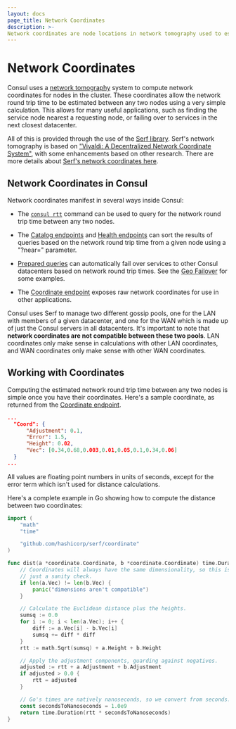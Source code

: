 ```yaml
---
layout: docs
page_title: Network Coordinates
description: >-
Network coordinates are node locations in network tomography used to estimate round trip time (RTT). Learn how network coordinates manifest in Consul, how it calculates RTT, and how to work with coordinates to sort catalog information by nearness to a given node.
---
```


# Network Coordinates

Consul uses a [network tomography](https://en.wikipedia.org/wiki/Network_tomography)
system to compute network coordinates for nodes in the cluster. These coordinates
allow the network round trip time to be estimated between any two nodes using a
very simple calculation. This allows for many useful applications, such as finding
the service node nearest a requesting node, or failing over to services in the next
closest datacenter.

All of this is provided through the use of the [Serf library](https://www.serf.io/).
Serf's network tomography is based on ["Vivaldi: A Decentralized Network Coordinate System"](http://www.cs.ucsb.edu/~ravenben/classes/276/papers/vivaldi-sigcomm04.pdf),
with some enhancements based on other research. There are more details about
[Serf's network coordinates here](https://www.serf.io/docs/internals/coordinates.html).

## Network Coordinates in Consul

Network coordinates manifest in several ways inside Consul:

- The [`consul rtt`](/commands/rtt) command can be used to query for the
  network round trip time between any two nodes.

- The [Catalog endpoints](/api-docs/catalog) and
  [Health endpoints](/api-docs/health) can sort the results of queries based
  on the network round trip time from a given node using a "?near=" parameter.

- [Prepared queries](/api-docs/query) can automatically fail over services
  to other Consul datacenters based on network round trip times. See the
  [Geo Failover](https://learn.hashicorp.com/tutorials/consul/automate-geo-failover) for some examples.

- The [Coordinate endpoint](/api-docs/coordinate) exposes raw network
  coordinates for use in other applications.

Consul uses Serf to manage two different gossip pools, one for the LAN with members
of a given datacenter, and one for the WAN which is made up of just the Consul servers
in all datacenters. It's important to note that **network coordinates are not compatible
between these two pools**. LAN coordinates only make sense in calculations with other
LAN coordinates, and WAN coordinates only make sense with other WAN coordinates.

## Working with Coordinates

Computing the estimated network round trip time between any two nodes is simple
once you have their coordinates. Here's a sample coordinate, as returned from the
[Coordinate endpoint](/api-docs/coordinate).

<CodeBlockConfig heading="Sample coordinate from Coordinate endpoint" hideClipboard>

```json
...
  "Coord": {
      "Adjustment": 0.1,
      "Error": 1.5,
      "Height": 0.02,
      "Vec": [0.34,0.68,0.003,0.01,0.05,0.1,0.34,0.06]
  }
...
```

</CodeBlockConfig>

All values are floating point numbers in units of seconds, except for the error
term which isn't used for distance calculations.

Here's a complete example in Go showing how to compute the distance between two
coordinates:

<CodeBlockConfig heading="Computing distance between two coordinates with Go">

```go
import (
    "math"
    "time"

    "github.com/hashicorp/serf/coordinate"
)

func dist(a *coordinate.Coordinate, b *coordinate.Coordinate) time.Duration {
    // Coordinates will always have the same dimensionality, so this is
    // just a sanity check.
    if len(a.Vec) != len(b.Vec) {
        panic("dimensions aren't compatible")
    }

    // Calculate the Euclidean distance plus the heights.
    sumsq := 0.0
    for i := 0; i < len(a.Vec); i++ {
        diff := a.Vec[i] - b.Vec[i]
        sumsq += diff * diff
    }
    rtt := math.Sqrt(sumsq) + a.Height + b.Height

    // Apply the adjustment components, guarding against negatives.
    adjusted := rtt + a.Adjustment + b.Adjustment
    if adjusted > 0.0 {
        rtt = adjusted
    }

    // Go's times are natively nanoseconds, so we convert from seconds.
    const secondsToNanoseconds = 1.0e9
    return time.Duration(rtt * secondsToNanoseconds)
}
```

</CodeBlockConfig>
